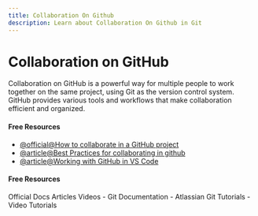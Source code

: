 ```yaml
---
title: Collaboration On Github
description: Learn about Collaboration On Github in Git
---
```


# Collaboration on GitHub

Collaboration on GitHub is a powerful way for multiple people to work together on the same project, using Git as the version control system. GitHub provides various tools and workflows that make collaboration efficient and organized.

#### Free Resources

- [@official@How to collaborate in a GitHub project](https://gist.github.com/neklaf/9002d3acccf6b6e448db5c4c4e8764c0)
- [@article@Best Practices for collaborating in github](https://www.gitkraken.com/blog/collaborate-on-github)
- [@article@Working with GitHub in VS Code](https://code.visualstudio.com/docs/sourcecontrol/github)

#### Free Resources

<Tabs defaultValue="official">
<TabsList>
<TabsTrigger value="official">Official Docs</TabsTrigger>
<TabsTrigger value="article">Articles</TabsTrigger>
<TabsTrigger value="video">Videos</TabsTrigger>
</TabsList>

<TabsContent value="official">
- <Link href="https://git-scm.com/docs">Git Documentation</Link>
</TabsContent>
<TabsContent value="article">
- <Link href="https://www.atlassian.com/git/tutorials">Atlassian Git Tutorials</Link>
</TabsContent>
<TabsContent value="video">
- <Link href="https://www.youtube.com/results?search_query=git+collaboration-on-github+tutorial">Video Tutorials</Link>
</TabsContent>
</Tabs>

<Outlet path="5-github/basics/collaboration-on-github" />
